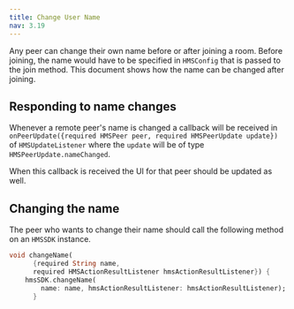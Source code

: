---
title: Change User Name
nav: 3.19
---

Any peer can change their own name before or after joining a room. Before joining, the name would have to be specified in `HMSConfig` that is passed to the join method. This document shows how the name can be changed after joining.

## Responding to name changes

Whenever a remote peer's name is changed a callback will be received in `onPeerUpdate({required HMSPeer peer, required HMSPeerUpdate update})` of `HMSUpdateListener` where the `update` will be of type `HMSPeerUpdate.nameChanged`.

When this callback is received the UI for that peer should be updated as well.

## Changing the name

The peer who wants to change their name should call the following method on an `HMSSDK` instance.


```dart
void changeName(
      {required String name,
      required HMSActionResultListener hmsActionResultListener}) {
    hmsSDK.changeName(
        name: name, hmsActionResultListener: hmsActionResultListener);
      }
```

